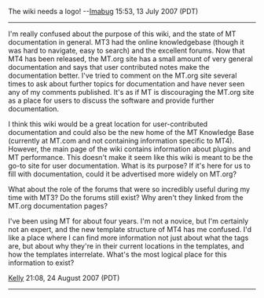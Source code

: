 The wiki needs a logo! --[[User:Imabug|Imabug]] 15:53, 13 July 2007 (PDT)

----

I'm really confused about the purpose of this wiki, and the state of MT documentation in general.  MT3 had the online knowledgebase (though it was hard to navigate, easy to search) and the excellent forums.  Now that MT4 has been released, the MT.org site has a small amount of very general documentation and says that user contributed notes make the documentation better.  I've tried to comment on the MT.org site several times to ask about further topics for documentation and have never seen any of my comments published.  It's as if MT is discouraging the MT.org site as a place for users to discuss the software and provide further documentation.

I think this wiki would be a great location for user-contributed documentation and could also be the new home of the MT Knowledge Base (currently at MT.com and not containing information specific to MT4).  However, the main page of the wiki contains information about plugins and MT performance.  This doesn't make it seem like this wiki is meant to be the go-to site for user documentation.  What is its purpose?  If it's here for us to fill with documentation, could it be advertised more widely on MT.org?

What about the role of the forums that were so incredibly useful during my time with MT3?  Do the forums still exist?  Why aren't they linked from the MT.org documentation pages?

I've been using MT for about four years.  I'm not a novice, but I'm certainly not an expert, and the new template structure of MT4 has me confused.  I'd like a place where I can find more information not just about what the tags are, but about why they're in their current locations in the templates, and how the templates interrelate.  What's the most logical place for this information to exist?

[[User:Kelly|Kelly]] 21:08, 24 August 2007 (PDT)

----

